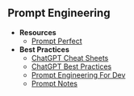 ## Prompt Engineering

- **Resources**
    - [Prompt Perfect](https://promptperfect.jina.ai/interactive)
- **Best Practices**
    - [ChatGPT Cheat Sheets](https://blog.enterprisedna.co/chatgpt-cheat-sheet-awesome-tips-tricks-prompts/)
    - [ChatGPT Best Practices](https://help.openai.com/en/articles/6654000-best-practices-for-prompt-engineering-with-the-openai-api)
    - [Prompt Engineering For Dev](https://dev.to/latitude/prompt-engineering-for-developers-11-concepts-and-examples-in0)
    - [Prompt Notes](https://lpavlovsky.notion.site/2930689ca7ba4fa588deda4ebc9cb67b?v=0460664d370c46f0a61e972073c94ada)